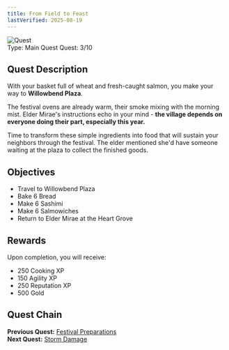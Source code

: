 ```yaml
---
title: From Field to Feast
lastVerified: 2025-08-19
---
```


<div className="mb-8 flex items-start gap-6">
  <div className="flex-shrink-0">
    <img
      src="/assets/icons/quest.png"
      alt="Quest"
      className="h-24 w-24 rounded-lg border"
    />
  </div>
  <div className="flex-1">
    <div className="space-y-2">
      <div className="flex flex-wrap gap-4 text-sm">
        <span className="rounded-md bg-blue-100 px-2 py-1 dark:bg-blue-900">
          Type: Main Quest
        </span>
        <span className="rounded-md bg-purple-100 px-2 py-1 dark:bg-purple-900">
          Quest: 3/10
        </span>
      </div>
    </div>
  </div>
</div>

## Quest Description

With your basket full of wheat and fresh-caught salmon, you make your way to **Willowbend Plaza**.

The festival ovens are already warm, their smoke mixing with the morning mist. Elder Mirae's instructions echo in your mind - **the village depends on everyone doing their part, especially this year.**

Time to transform these simple ingredients into food that will sustain your neighbors through the festival. The elder mentioned she'd have someone waiting at the plaza to collect the finished goods.

## Objectives

- Travel to Willowbend Plaza
- Bake 6 Bread
- Make 6 Sashimi
- Make 6 Salmowiches
- Return to Elder Mirae at the Heart Grove

## Rewards

Upon completion, you will receive:

- 250 Cooking XP
- 150 Agility XP
- 250 Reputation XP
- 500 Gold

## Quest Chain

**Previous Quest:** [Festival Preparations](/docs/quests/individual/festival-preparations)  
**Next Quest:** [Storm Damage](/docs/quests/individual/storm-damage)
